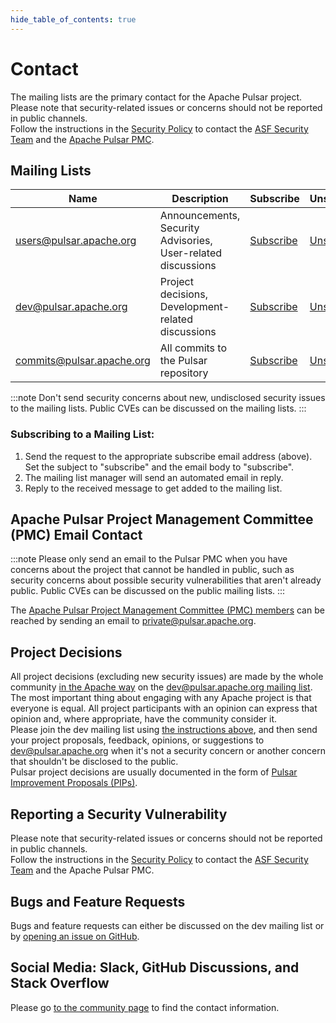 ```yaml
---
hide_table_of_contents: true
---
```


# Contact

The mailing lists are the primary contact for the Apache Pulsar project.<br/>
Please note that security-related issues or concerns should not be reported in public channels.<br/>
Follow the instructions in the <a href="/security#security-policy">Security Policy</a> to contact the <a href="https://www.apache.org/security/">ASF Security Team</a> and the <a href="mailto:private@pulsar.apache.org">Apache Pulsar PMC</a>.<br/>

## Mailing Lists

| Name                      | Description                                                   | Subscribe                                                                                | Unsubscribe                                                                                      | Post                                   | Archive                                                                 |
|---------------------------|---------------------------------------------------------------|------------------------------------------------------------------------------------------|--------------------------------------------------------------------------------------------------|----------------------------------------|-------------------------------------------------------------------------|
| users@pulsar.apache.org   | Announcements, Security Advisories, User-related discussions  | [Subscribe](mailto:users-subscribe@pulsar.apache.org?subject=subscribe&body=subscribe)   | [Unsubscribe](mailto:users-unsubscribe@pulsar.apache.org?subject=unsubscribe&body=unsubscribe)   | [Post](mailto:users@pulsar.apache.org) | [Archive](https://lists.apache.org/list.html?users@pulsar.apache.org)   |
| dev@pulsar.apache.org     | Project decisions, Development-related discussions            | [Subscribe](mailto:dev-subscribe@pulsar.apache.org?subject=subscribe&body=subscribe)     | [Unsubscribe](mailto:dev-unsubscribe@pulsar.apache.org?subject=unsubscribe&body=unsubscribe)     | [Post](mailto:dev@pulsar.apache.org)   | [Archive](https://lists.apache.org/list.html?dev@pulsar.apache.org)     |
| commits@pulsar.apache.org | All commits to the Pulsar repository                          | [Subscribe](mailto:commits-subscribe@pulsar.apache.org?subject=subscribe&body=subscribe) | [Unsubscribe](mailto:commits-unsubscribe@pulsar.apache.org?subject=unsubscribe&body=unsubscribe) | Read-only list                         | [Archive](https://lists.apache.org/list.html?commits@pulsar.apache.org) |

:::note
Don't send security concerns about new, undisclosed security issues to the mailing lists. Public CVEs can be discussed on the mailing lists.
:::

### Subscribing to a Mailing List:

1. Send the request to the appropriate subscribe email address (above). Set the subject to "subscribe" and the email body to "subscribe".
2. The mailing list manager will send an automated email in reply.
3. Reply to the received message to get added to the mailing list.

## Apache Pulsar Project Management Committee (PMC) Email Contact

:::note
Please only send an email to the Pulsar PMC when you have concerns about the project that cannot be handled in public, such as security concerns about possible security vulnerabilities that aren't already public. Public CVEs can be discussed on the public mailing lists.
:::

The [Apache Pulsar Project Management Committee (PMC) members](https://pulsar.apache.org/community/#section-community) can be reached by sending an email to <a href="mailto:private@pulsar.apache.org">private@pulsar.apache.org</a>. 

## Project Decisions

All project decisions (excluding new security issues) are made by the whole community [in the Apache way](https://community.apache.org/committers/decisionMaking.html) on the [dev@pulsar.apache.org mailing list](https://lists.apache.org/list.html?dev@pulsar.apache.org).<br/>
The most important thing about engaging with any Apache project is that everyone is equal. All project participants with an opinion can express that opinion and, where appropriate, have the community consider it.<br/>
Please join the dev mailing list using <a href="#mailing-lists">the instructions above</a>, and then send your project proposals, feedback, opinions, or suggestions to dev@pulsar.apache.org when it's not a security concern or another concern that shouldn't be disclosed to the public.<br/>
Pulsar project decisions are usually documented in the form of [Pulsar Improvement Proposals (PIPs)](https://github.com/apache/pulsar/tree/master/pip#pulsar-improvement-proposal-pip).

## Reporting a Security Vulnerability

Please note that security-related issues or concerns should not be reported in public channels.<br/>
Follow the instructions in the <a href="/security#security-policy">Security Policy</a> to contact the <a href="https://www.apache.org/security/">ASF Security Team</a> and the Apache Pulsar PMC.<br/>

## Bugs and Feature Requests

Bugs and feature requests can either be discussed on the dev mailing list or by [opening an issue on GitHub](https://github.com/apache/pulsar/issues/new/choose).

## Social Media: Slack, GitHub Discussions, and Stack Overflow

Please go [to the community page](/community/#section-discussions) to find the contact information.